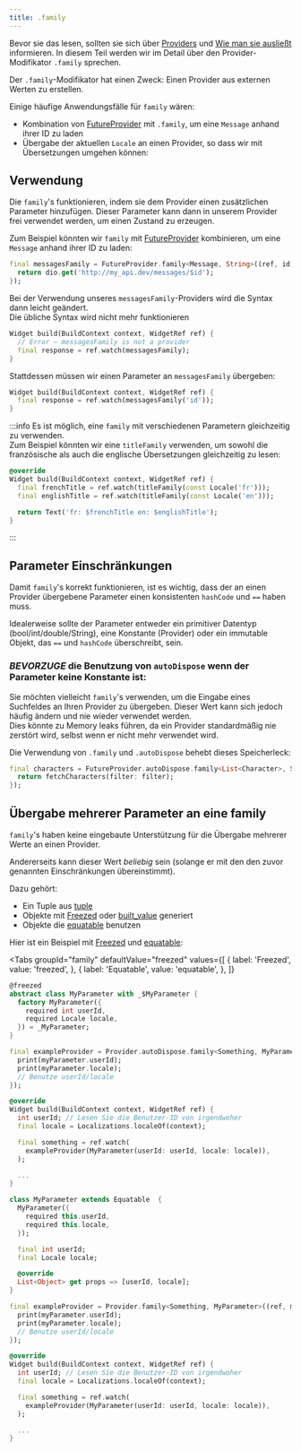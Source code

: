 ```yaml
---
title: .family
---
```



Bevor sie das lesen, sollten sie sich über [Providers](/docs/concepts/providers) und [Wie man sie ausließt](/docs/concepts/reading) informieren.
In diesem Teil werden wir im Detail über den Provider-Modifikator `.family` sprechen.

Der `.family`-Modifikator hat einen Zweck: Einen Provider aus externen Werten zu erstellen.

Einige häufige Anwendungsfälle für `family` wären:

- Kombination von [FutureProvider] mit `.family`, um eine `Message` anhand ihrer ID zu laden
- Übergabe der aktuellen `Locale` an einen Provider, so dass wir mit Übersetzungen umgehen können:

## Verwendung

Die `family`'s funktionieren, indem sie dem Provider einen zusätzlichen Parameter hinzufügen.
Dieser Parameter kann dann in unserem Provider frei verwendet werden, um einen Zustand zu erzeugen.

Zum Beispiel könnten wir `family` mit [FutureProvider] kombinieren, um eine `Message` anhand ihrer ID zu laden:

```dart
final messagesFamily = FutureProvider.family<Message, String>((ref, id) async {
  return dio.get('http://my_api.dev/messages/$id');
});
```

Bei der Verwendung unseres `messagesFamily`-Providers wird die Syntax dann leicht geändert.  
Die übliche Syntax wird nicht mehr funktionieren

```dart
Widget build(BuildContext context, WidgetRef ref) {
  // Error – messagesFamily is not a provider
  final response = ref.watch(messagesFamily);
}
```

Stattdessen müssen wir einen Parameter an `messagesFamily` übergeben:

```dart
Widget build(BuildContext context, WidgetRef ref) {
  final response = ref.watch(messagesFamily('id'));
}
```

:::info
Es ist möglich, eine `family` mit verschiedenen Parametern gleichzeitig zu verwenden.  
Zum Beispiel könnten wir eine `titleFamily` verwenden, um sowohl die französische als auch die englische
Übersetzungen gleichzeitig zu lesen:

```dart
@override
Widget build(BuildContext context, WidgetRef ref) {
  final frenchTitle = ref.watch(titleFamily(const Locale('fr')));
  final englishTitle = ref.watch(titleFamily(const Locale('en')));

  return Text('fr: $frenchTitle en: $englishTitle');
}
```

:::

## Parameter Einschränkungen

Damit `family`'s korrekt funktionieren, ist es wichtig, dass der an einen Provider 
übergebene Parameter einen konsistenten `hashCode` und `==` haben muss.

Idealerweise sollte der Parameter entweder ein primitiver Datentyp (bool/int/double/String),
eine Konstante (Provider) oder ein immutable Objekt, das `==` und `hashCode` überschreibt, sein.

### _BEVORZUGE_ die Benutzung von `autoDispose` wenn der Parameter keine Konstante ist:

Sie möchten vielleicht `family`'s verwenden, um die Eingabe eines Suchfeldes an Ihren Provider zu übergeben.
Dieser Wert kann sich jedoch häufig ändern und nie wieder verwendet werden.  
Dies könnte zu Memory leaks führen, da ein Provider standardmäßig nie zerstört wird, 
selbst wenn er nicht mehr verwendet wird.

Die Verwendung von `.family` und `.autoDispose` behebt dieses Speicherleck:

```dart
final characters = FutureProvider.autoDispose.family<List<Character>, String>((ref, filter) async {
  return fetchCharacters(filter: filter);
});
```

## Übergabe mehrerer Parameter an eine family

`family`'s  haben keine eingebaute Unterstützung für die Übergabe mehrerer Werte an einen Provider.

Andererseits kann dieser Wert _beliebig_ sein (solange er mit den
den zuvor genannten Einschränkungen übereinstimmt).

Dazu gehört:

- Ein Tuple aus [tuple](http://pub.dev/packages/tuple)
- Objekte mit [Freezed] oder [built_value](https://pub.dev/packages/built_value) generiert 
- Objekte die [equatable](https://pub.dev/packages/equatable) benutzen

Hier ist ein Beispiel mit [Freezed] und [equatable]:

<Tabs
  groupId="family"
  defaultValue="freezed"
  values={[
    { label: 'Freezed', value: 'freezed', },
    { label: 'Equatable', value: 'equatable', },
  ]}
>

<TabItem value="freezed">

```dart
@freezed
abstract class MyParameter with _$MyParameter {
  factory MyParameter({
    required int userId,
    required Locale locale,
  }) = _MyParameter;
}

final exampleProvider = Provider.autoDispose.family<Something, MyParameter>((ref, myParameter) {
  print(myParameter.userId);
  print(myParameter.locale);
  // Benutze userId/locale
});

@override
Widget build(BuildContext context, WidgetRef ref) {
  int userId; // Lesen Sie die Benutzer-ID von irgendwoher
  final locale = Localizations.localeOf(context);

  final something = ref.watch(
    exampleProvider(MyParameter(userId: userId, locale: locale)),
  );

  ...
}
```

</TabItem>
<TabItem value="equatable">

```dart
class MyParameter extends Equatable  {
  MyParameter({
    required this.userId,
    required this.locale,
  });

  final int userId;
  final Locale locale;

  @override
  List<Object> get props => [userId, locale];
}

final exampleProvider = Provider.family<Something, MyParameter>((ref, myParameter) {
  print(myParameter.userId);
  print(myParameter.locale);
  // Benutze userId/locale
});

@override
Widget build(BuildContext context, WidgetRef ref) {
  int userId; // Lesen Sie die Benutzer-ID von irgendwoher
  final locale = Localizations.localeOf(context);

  final something = ref.watch(
    exampleProvider(MyParameter(userId: userId, locale: locale)),
  );

  ...
}
```
</TabItem>
</Tabs>

[freezed]: https://pub.dev/packages/freezed
[equatable]: https://pub.dev/packages/equatable
[futureprovider]: ../../providers/future_provider

